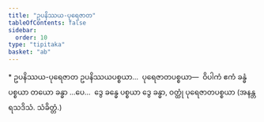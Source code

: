 ```yaml
---
title: "ဥပနိဿယ-ပုရေဇာတ"
tableOfContents: false
sidebar:
  order: 10
type: "tipitaka"
basket: "ab"
---
```



<DynamicBreadcrumb />

<Paragraph type="center">
* ဥပနိဿယ-ပုရေဇာတ
</Paragraph>

<Division number="69">

<Paragraph number="2213">
ဥပနိဿယပစ္စယာ…  ပုရေဇာတပစ္စယာ—  ဝိပါကံ ဧကံ ခန္ဓံ ပစ္စယာ တယော ခန္ဓာ …ပေ…  ဒွေ ခန္ဓေ ပစ္စယာ ဒွေ ခန္ဓာ, ဝတ္ထုံ ပုရေဇာတပစ္စယာ (အနန္တရသဒိသံ. သံခိတ္တံ.)
</Paragraph>
</Division>
